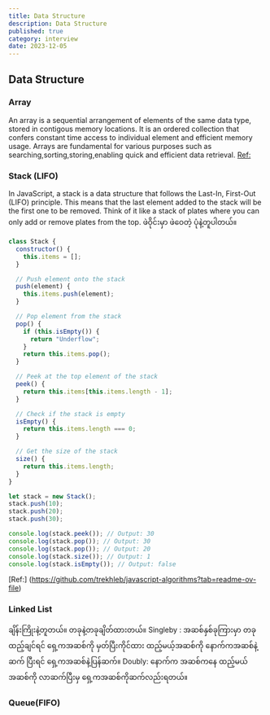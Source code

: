 ```yaml
---
title: Data Structure
description: Data Structure
published: true
category: interview
date: 2023-12-05
---
```



## Data Structure 

### Array 

An array is a sequential arrangement of elements of the same data type, stored in contigous memory locations.
It is an ordered collection that confers constant time access to individual element and efficient memory usage.
Arrays are fundamental for various purposes such as searching,sorting,storing,enabling quick and efficient data retrieval.
[Ref:](https://www.geeksforgeeks.org/10-most-important-data-structures-for-coding-interviews/)


### Stack (LIFO)
In JavaScript, a stack is a data structure that follows the Last-In, First-Out (LIFO) principle. This means that the last element added to the stack will be the first one to be removed. Think of it like a stack of plates where you can only add or remove plates from the top.
ဖဲဝိုင်းမှာ ဖဲဝေတဲ့ ပုံနဲ့တူပါတယ်။
```JavaScript
class Stack {
  constructor() {
    this.items = [];
  }

  // Push element onto the stack
  push(element) {
    this.items.push(element);
  }

  // Pop element from the stack
  pop() {
    if (this.isEmpty()) {
      return "Underflow";
    }
    return this.items.pop();
  }

  // Peek at the top element of the stack
  peek() {
    return this.items[this.items.length - 1];
  }

  // Check if the stack is empty
  isEmpty() {
    return this.items.length === 0;
  }

  // Get the size of the stack
  size() {
    return this.items.length;
  }
}
```

```JavaScript
let stack = new Stack();
stack.push(10);
stack.push(20);
stack.push(30);

console.log(stack.peek()); // Output: 30
console.log(stack.pop()); // Output: 30
console.log(stack.pop()); // Output: 20
console.log(stack.size()); // Output: 1
console.log(stack.isEmpty()); // Output: false

```
[Ref:] (https://github.com/trekhleb/javascript-algorithms?tab=readme-ov-file)

### Linked List 
ချိန်းကြိုးနဲ့တူတယ်။ တခုနဲ့တခုချိတ်ထားတယ်။​ 
Singleby : အဆစ်နှစ်ခုကြားမှာ တခုထည့်ချင်ရင် ရှေ့ကအဆစ်ကို မှတ်ပြီးကိုင်ထား ထည့်မယ့်အဆစ်ကို နောက်ကအဆစ်နဲ့ ဆက် ပြီးရင် ရှေ့ကအဆစ်နဲ့ပြန်ဆက်။
Doubly: နောက်က အဆစ်ကနေ ထည့်မယ်အဆစ်ကို လာဆက်ပြီးမှ ရှေ့ကအဆစ်ကိုဆက်လည်းရတယ်။


### Queue(FIFO)
